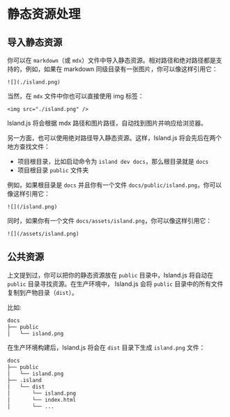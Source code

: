 

<Counter __island/>

# 静态资源处理


## 导入静态资源

你可以在 `markdown`（或 `mdx`）文件中导入静态资源。相对路径和绝对路径都是支持的，例如，如果在 markdown 同级目录有一张图片，你可以像这样引用它：

```mdx
![](./island.png)
```

当然，在 `mdx` 文件中你也可以直接使用 img 标签：

```mdx
<img src="./island.png" />
```

Island.js 将会根据 mdx 路径和图片路径，自动找到图片并响应给浏览器。

另一方面，也可以使用绝对路径导入静态资源。这样，Island.js 将会先后在两个地方查找文件：

- 项目根目录，比如启动命令为 `island dev docs`，那么根目录就是 `docs`
- 项目根目录 `public` 文件夹

例如，如果根目录是 `docs` 并且你有一个文件 `docs/public/island.png`，你可以像这样引用它：

```mdx
![](/island.png)
```

同时，如果你有一个文件 `docs/assets/island.png`，你可以像这样引用它：

```mdx
![](/assets/island.png)
```

## 公共资源

上文提到过，你可以把你的静态资源放在 `public` 目录中，Island.js 将自动在 `public` 目录寻找资源。在生产环境中，
Island.js 会将 `public` 目录中的所有文件复制到产物目录（`dist`）。

比如:

```bash
docs
├── public
│   └── island.png
```

在生产环境构建后，Island.js 将会在 `dist` 目录下生成 `island.png` 文件：

```bash
docs
├── public
│   └── island.png
├── .island
│   └── dist
│       └── island.png
│       └── index.html
│       └── ...
```
